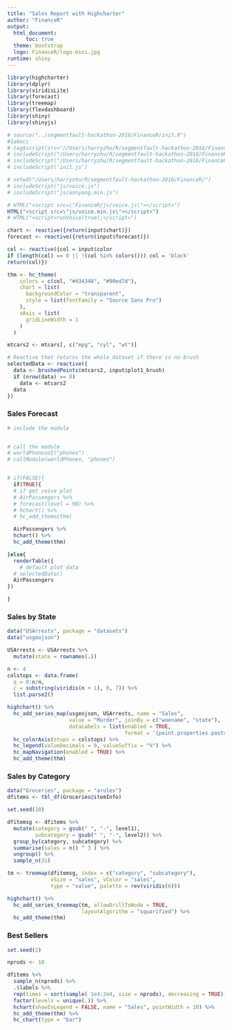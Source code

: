```yaml
---
title: "Sales Report with Highcharter"
author: "FinanceR"
output: 
  html_document:
      toc: true 
  theme: bootstrap
  logo: FinanceR/logo-mini.jpg
runtime: shiny
---
```


```r
library(highcharter)
library(dplyr)
library(viridisLite)
library(forecast)
library(treemap)
library(flexdashboard)
library(shiny)
library(shinyjs)

# source("../segmentfault-hackathon-2016/FinanceR/init.R")
#1a6ecc
# tag$script(src="//Users/harryzhu/R/segmentfault-hackathon-2016/FinanceR/js/voice.js")
# includeScript("/Users/harryzhu/R/segmentfault-hackathon-2016/FinanceR/js/voice.js")
# includeScript("/Users/harryzhu/R/segmentfault-hackathon-2016/FinanceR/js/annyang.min.js")
# includeScript('init.js')

# setwd("/Users/harryzhu/R/segmentfault-hackathon-2016/FinanceR/")
# includeScript("js/voice.js")
# includeScript("js/annyang.min.js")

# HTML("<script src=\"FinanceR/js/voice.js\"></script>")
HTML("<script src=\"js/voice.min.js\"></script>")
# HTML("<script>runVoice(true);</script>")

chart <- reactive({return(input$chart)})
forecast <- reactive({return(input$forecast)})

col <- reactive({col = input$color
if (length(col) == 0 || !(col %in% colors())) col = 'black'
return(col)})

thm <- hc_theme(
    colors = c(col, "#434348", "#90ed7d"),
    chart = list(
      backgroundColor = "transparent",
      style = list(fontFamily = "Source Sans Pro")
    ),
    xAxis = list(
      gridLineWidth = 1
    )
  )

mtcars2 <- mtcars[, c("mpg", "cyl", "wt")]

# Reactive that returns the whole dataset if there is no brush
selectedData <- reactive({
  data <- brushedPoints(mtcars2, input$plot1_brush)
  if (nrow(data) == 0)
    data <- mtcars2
  data
})

```

### Sales Forecast


```r


# include the module


# call the module
# worldPhonesUI("phones")
# callModule(worldPhones, "phones")


# if(FALSE){
  if(TRUE){
  # if get voive plot
  # AirPassengers %>%
  # forecast(level = 90) %>%
  # hchart() %>%
  # hc_add_theme(thm)

  AirPassengers %>%
  hchart() %>%
  hc_add_theme(thm)

}else{
  renderTable({
    # default plot data
  # selectedData()
  AirPassengers
})

}
```

### Sales by State

```r
data("USArrests", package = "datasets")
data("usgeojson")

USArrests <- USArrests %>%
  mutate(state = rownames(.))

n <- 4
colstops <- data.frame(
  q = 0:n/n,
  c = substring(viridis(n + 1), 0, 7)) %>%
  list.parse2()

highchart() %>%
  hc_add_series_map(usgeojson, USArrests, name = "Sales",
                    value = "Murder", joinBy = c("woename", "state"),
                    dataLabels = list(enabled = TRUE,
                                      format = '{point.properties.postalcode}')) %>%
  hc_colorAxis(stops = colstops) %>%
  hc_legend(valueDecimals = 0, valueSuffix = "%") %>%
  hc_mapNavigation(enabled = TRUE) %>%
  hc_add_theme(thm)
```

### Sales by Category

```r
data("Groceries", package = "arules")
dfitems <- tbl_df(Groceries@itemInfo)

set.seed(10)

dfitemsg <- dfitems %>%
  mutate(category = gsub(" ", "-", level1),
         subcategory = gsub(" ", "-", level2)) %>%
  group_by(category, subcategory) %>% 
  summarise(sales = n() ^ 3 ) %>% 
  ungroup() %>% 
  sample_n(31)

tm <- treemap(dfitemsg, index = c("category", "subcategory"),
              vSize = "sales", vColor = "sales",
              type = "value", palette = rev(viridis(6)))

highchart() %>% 
  hc_add_series_treemap(tm, allowDrillToNode = TRUE,
                        layoutAlgorithm = "squarified") %>% 
  hc_add_theme(thm)
```

### Best Sellers

```r
set.seed(2)

nprods <- 10

dfitems %>% 
  sample_n(nprods) %>% 
  .$labels %>% 
  rep(times = sort(sample( 1e4:2e4, size = nprods), decreasing = TRUE)) %>% 
  factor(levels = unique(.)) %>% 
  hchart(showInLegend = FALSE, name = "Sales", pointWidth = 10) %>% 
  hc_add_theme(thm) %>% 
  hc_chart(type = "bar")
  
```